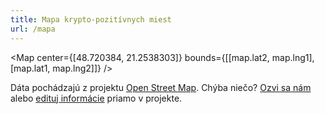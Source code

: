 ```yaml
---
title: Mapa krypto-pozitívnych miest
url: /mapa
---
```



<Map
  center={[48.720384, 21.2538303]}
  bounds={[[map.lat2, map.lng1], [map.lat1, map.lng2]]}
/>

Dáta pochádzajú z projektu [Open Street Map](https://www.openstreetmap.org/). Chýba niečo? [Ozvi sa nám](mailto:info@ppke.sk) alebo [edituj informácie](https://www.openstreetmap.org/edit) priamo v projekte.

<!-- <small>Naposledy aktualizované ...</small> -->
